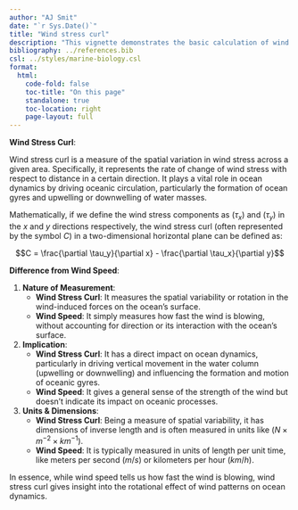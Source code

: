 ```yaml
---
author: "AJ Smit"
date: "`r Sys.Date()`"
title: "Wind stress curl"
description: "This vignette demonstrates the basic calculation of wind stress curl in R."
bibliography: ../references.bib
csl: ../styles/marine-biology.csl
format:
  html:
    code-fold: false
    toc-title: "On this page"
    standalone: true
    toc-location: right
    page-layout: full
---
```


**Wind Stress Curl**:

Wind stress curl is a measure of the spatial variation in wind stress across a given area. Specifically, it represents the rate of change of wind stress with respect to distance in a certain direction. It plays a vital role in ocean dynamics by driving oceanic circulation, particularly the formation of ocean gyres and upwelling or downwelling of water masses.

Mathematically, if we define the wind stress components as ($\tau_x$) and ($\tau_y$) in the $x$ and $y$ directions respectively, the wind stress curl (often represented by the symbol $C$) in a two-dimensional horizontal plane can be defined as:

$$C = \frac{\partial \tau_y}{\partial x} - \frac{\partial \tau_x}{\partial y}$$

**Difference from Wind Speed**:

1. **Nature of Measurement**: 
   - **Wind Stress Curl**: It measures the spatial variability or rotation in the wind-induced forces on the ocean's surface. 
   - **Wind Speed**: It simply measures how fast the wind is blowing, without accounting for direction or its interaction with the ocean's surface.

2. **Implication**: 
   - **Wind Stress Curl**: It has a direct impact on ocean dynamics, particularly in driving vertical movement in the water column (upwelling or downwelling) and influencing the formation and motion of oceanic gyres.
   - **Wind Speed**: It gives a general sense of the strength of the wind but doesn't indicate its impact on oceanic processes.

3. **Units & Dimensions**: 
   - **Wind Stress Curl**: Being a measure of spatial variability, it has dimensions of inverse length and is often measured in units like ($N \times m^{-2} \times km^{-1}$).
   - **Wind Speed**: It is typically measured in units of length per unit time, like meters per second ($m/s$) or kilometers per hour ($km/h$).

In essence, while wind speed tells us how fast the wind is blowing, wind stress curl gives insight into the rotational effect of wind patterns on ocean dynamics.
